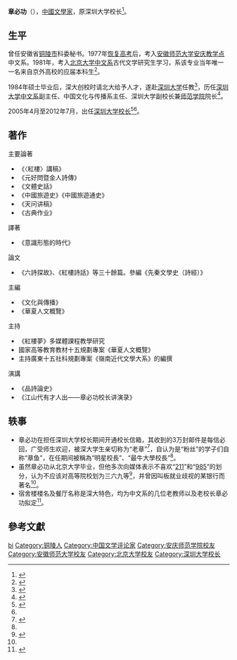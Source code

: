 {{Infobox_Person
| name = 章必功
| period = 2005年-2012年7月13日
| image = 
| birth_date = {{birth date and age|1949|11|03}}
| birth_place = {{PRC}}[[安徽省|安徽省]][[銅陵市|銅陵市]]
| occupation = 
| past = *[[深圳大学|深圳大学]]校长
* [[深圳大學|深圳大學]]副校长
* [[深圳大學|深圳大學]]中国文化与傳播系主任
* [[深圳大學|深圳大學]]中文系副主任
| education = * [[北京大學|北京大學]]中文系文學碩士
* [[安徽师范大学|安徽师范大学]]安庆教学点中文系文学学士
}}

'''章必功'''（{{bd|1949年|11月3日|}}），[[中國|中國]][[作家|文學家]]，原深圳大学校长<ref name=":0">{{Cite web|title=李清泉“接棒”章必功任深大校长|url=https://epaper.gmw.cn/gmrb/html/2012-07/14/nw.D110000gmrb_20120714_6-04.htm|access-date=2022-04-17|author=易运文|work=光明日报}}</ref>。

== 生平 ==
曾任安徽省[[铜陵市|铜陵市]]科委秘书。1977年[[恢復高考|恢复高考]]后，考入[[安庆师范学院|安徽师范大学安庆教学点]]中文系。1981年，考入[[北京大学中文系|北京大学中文系]]古代文学研究生学习，系该专业当年唯一一名来自京外高校的应届本科生<ref>{{Cite news|url=https://news.pku.edu.cn/bdrw/ca6080f960b14d799c8fe7c5644eec7e.htm|title=【北大人在深圳】章必功：书生校长|author=陈风雅|work=北京大学新闻网|date=2019-02-22|accessdate=2022-04-17}}</ref>。

1984年硕士毕业后，深大创校时请北大给予人才，遂赴[[深圳大学|深圳大学]]任教<ref>{{Cite web|title=【改革开放40年口述 ⑭】章必功：大学要为年轻人提供良好的群居、切磋环境|url=http://cppcc.china.com.cn/2018-11/16/content_71904203.htm|access-date=2022-04-17|work=中国网}}</ref>，历任[[深圳大学人文学院|深圳大学中文系]]副主任、中国文化与传播系主任、深圳大学副校长兼[[深圳大学教育学部|师范学院]]院长<ref name=":1">{{Cite web|title=皖籍最牛校长章必功卸任深大 曾因就业歧视叫板银行|url=http://www.ahwang.cn/p/1175228.html|access-date=2022-04-17|work=安徽网}}</ref>。

2005年4月至2012年7月，出任[[深圳大学|深圳大学]][[校长|校长]]<ref>{{Cite web|title=深圳大学新一届领导班子产生|url=https://news.sina.com.cn/c/2005-04-09/05435599474s.shtml|access-date=2022-04-17|work=新浪网}}</ref><ref name=":0" />。

== 著作 ==
;主要論著
*《〈紅樓〉講稿》
*《元好問暨金人詩傳》
*《文體史話》 
*《中國旅遊史》《中國旅遊通史》
*《天问讲稿》
*《古典作业》
;譯著
*《意識形態的時代》
;論文
*《六詩探故》、《紅樓詩話》等三十餘篇。參編《先秦文學史（詩經）》
;主編
*《文化與傳播》
*《華夏人文概覽》
;主持
*《紅樓夢》多媒體課程教學研究
*國家高等教育教材十五規劃專案《華夏人文概覽》 
*主持廣東十五社科規劃專案《嶺南近代文學大系》的編撰 
;演講 
*《品詩論史》
*《江山代有才人出——章必功校长讲演录》

== 轶事 ==

* 章必功在担任深圳大学校长期间开通校长信箱，其收到的3万封邮件是每信必回，广受师生欢迎，被深大学生亲切称为“老章”<ref>{{Cite web|title=３万邮件，每信必回|url=https://news.ifeng.com/c/7faKUoypbuX|access-date=2022-04-17|work=凤凰网}}</ref>，自认为是“粉丝”的学子们自称“章鱼”，在任期间被稱為“明星校長”、“最牛大學校長”<ref name=":0" />。
* 虽然章必功从北京大学毕业，但他多次向媒体表示不喜欢“[[211工程|211]]”和“[[985工程|985]]”的划分，认为不应该对高等院校划为三六九等<ref>{{Cite web|title=深大校长章必功:莫一脸谄媚 最讨厌985和211|url=https://www.163.com/news/article/7LL16H2400014AED.html|access-date=2022-04-17|date=2011-12-19|work=手机网易网}}</ref>，并曾因叫板就业歧视的某银行而著名<ref name=":1" />。
* 宿舍楼楼名及餐厅名称是深大特色，均为中文系的几位老教师以及老校长章必功拟定<ref>{{Cite web|title=【改革开放40年口述 ⑭】章必功：大学要为年轻人提供良好的群居、切磋环境|url=http://cppcc.china.com.cn/2018-11/16/content_71904203_2.htm|access-date=2022-04-17|work=中国网}}</ref>。

== 參考文獻 ==
{{reflist|2}}

{{start box}}
{{s-edu}}
{{s-before|[[谢维信|谢维信]]}}
{{s-title|[[深圳大学|深圳大学]]校长|2005年4月—2012年7月}}
{{s-after|[[李清泉_(1965年)|李清泉]]}}
{{end box}}

{{深圳大学|nocat}}
{{normdaten}}
{{DEFAULTSORT:Zhang bigong}}
[[Category:章姓|bi]]
[[Category:铜陵人|Category:铜陵人]]
[[Category:中国文学评论家|Category:中国文学评论家]]
[[Category:安庆师范学院校友|Category:安庆师范学院校友]]
[[Category:安徽师范大学校友|Category:安徽师范大学校友]]
[[Category:北京大学校友|Category:北京大学校友]]
[[Category:深圳大学校长|Category:深圳大学校长]]